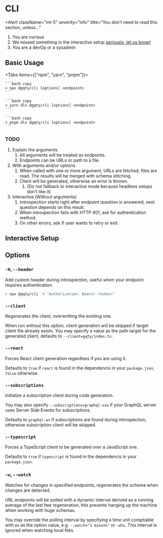 
# CLI

<Alert
  className="mt-5"
  severity="info"
  title="You don't need to read this section, unless..."
  >

1. You are curious
1. We missed something in the interactive setup [seriously, let us know!](https://github.com/gqty-dev/gqty/issues/new)
1. You are a devOp or a sysadmin

</Alert>

## Basic Usage

<Tabs items={["npm", "yarn", "pnpm"]}>
  <Tab>

    ```bash copy
    > npx @gqty/cli [options] <endpoint>
    ```

  </Tab>
  <Tab>

    ```bash copy
    > yarn dlx @gqty/cli [options] <endpoint>
    ```

  </Tab>

  <Tab>

    ```bash copy
    > pnpm dlx @gqty/cli [options] <endpoint>
    ```

  </Tab>
</Tabs>

### TODO

1. Explain the arguments
   1. All arguments will be treated as endpoints.
   1. Endpoints can be URLs or path to a file.
1. With arguments and/or options
   1. When called with one or more argument, URLs are fetched, files are read. The
      results will be merged with schema stitching.
   1. Client will be generated, otherwise an error is thrown.
      1. (Do not fallback to interactive mode because headless setups don't like it)
1. Interactive (Without arguments)
   1. Introspection starts right after endpoint question is answered,
      next question depends on this result.
   1. When introspection fails with HTTP 401, ask for authentication method.
   1. On other errors, ask if user wants to retry or exit.

## Interactive Setup

## Options

### `-H`, `--header`

Add custom header during introspection, useful when your endpoint requires authentication.

```bash copy
> npx @gqty/cli -H "Authorization: Bearer <token>"
```

### `--client`

Regenerates the client, overwritting the existing one.

When run without this option, client generation will be skipped if target client
file already exists. You may specify a value as the path target for the generated
client, defaults to `--client=gqty/index.ts`.

### `--react`

Forces React client generation regardless if you are using it.

Defaults to `true` if `react` is found in the dependencis in your `package.json`,
`false` otherwise.

### `--subscriptions`

Initialize a subscription client during code generation.

You may also specify `--subscriptions=graphql-sse` if your GraphQL server uses
Server Side Events for subscriptions.

Defaults to `graphql-ws` if subscriptions are found during introspection,
otherwise subscription client will be skipped.

### `--typescript`

Forces a TypeScript client to be generated over a JavaScript one.

Defaults to `true` if `typescript` is found in the dependencis in your
`package.json`.

### `-w`, `--watch`

Watches for changes in specified endpoints, regenerates the schema when changes
are detected.

URL endpoints will be polled with a dynamic interval derived as a running
average of the last few regeneration, this prevents hanging up the machine when
working with huge schemas.

You may override the polling interval by specifying a time unit comptiable with
`ms` as the option value, e.g. `--watch="1 minute"` or `-w5s`. This interval is
ignored when watching local files.
